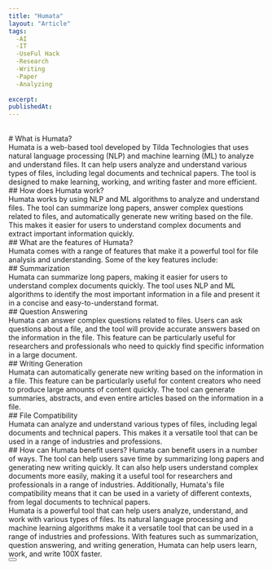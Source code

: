 ```yaml
---
title: "Humata"
layout: "Article"
tags:
  -AI 
  -IT
  -UseFul Hack
  -Research
  -Writing
  -Paper
  -Analyzing
  
excerpt:
publishedAt:
---
```


<br/>
# What is Humata?
<br/>
Humata is a web-based tool developed by Tilda Technologies that uses natural language processing (NLP) and machine learning (ML) to analyze and understand files. It can help users analyze and understand various types of files, including legal documents and technical papers. The tool is designed to make learning, working, and writing faster and more efficient.
<br/>
## How does Humata work?
<br/>
Humata works by using NLP and ML algorithms to analyze and understand files. The tool can summarize long papers, answer complex questions related to files, and automatically generate new writing based on the file. This makes it easier for users to understand complex documents and extract important information quickly.
<br/>
## What are the features of Humata?
<br/>
Humata comes with a range of features that make it a powerful tool for file analysis and understanding. Some of the key features include:
<br/>
## Summarization
<br/>
Humata can summarize long papers, making it easier for users to understand complex documents quickly. The tool uses NLP and ML algorithms to identify the most important information in a file and present it in a concise and easy-to-understand format.
<br/>
## Question Answering
<br/>
Humata can answer complex questions related to files. Users can ask questions about a file, and the tool will provide accurate answers based on the information in the file. This feature can be particularly useful for researchers and professionals who need to quickly find specific information in a large document.
<br/>
## Writing Generation
<br/>
Humata can automatically generate new writing based on the information in a file. This feature can be particularly useful for content creators who need to produce large amounts of content quickly. The tool can generate summaries, abstracts, and even entire articles based on the information in a file.
<br/>
## File Compatibility
<br/>
Humata can analyze and understand various types of files, including legal documents and technical papers. This makes it a versatile tool that can be used in a range of industries and professions.
<br/>
## How can Humata benefit users?
Humata can benefit users in a number of ways. The tool can help users save time by summarizing long papers and generating new writing quickly. It can also help users understand complex documents more easily, making it a useful tool for researchers and professionals in a range of industries. Additionally, Humata's file compatibility means that it can be used in a variety of different contexts, from legal documents to technical papers.
<br/>
Humata is a powerful tool that can help users analyze, understand, and work with various types of files. Its natural language processing and machine learning algorithms make it a versatile tool that can be used in a range of industries and professions. With features such as summarization, question answering, and writing generation, Humata can help users learn, work, and write 100X faster.
<br/>
<Button
  address="https://www.humata.ai/"
  text="Link to Humata"
/>